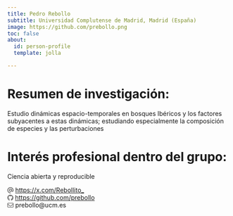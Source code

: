 ```yaml
---
title: Pedro Rebollo
subtitle: Universidad Complutense de Madrid, Madrid (España)
image: https://github.com/prebollo.png
toc: false
about: 
  id: person-profile
  template: jolla

---
```


:::{#person-profile}

# Resumen de investigación:
Estudio dinámicas espacio-temporales  en bosques Ibéricos y los factores subyacentes a estas dinámicas; estudiando especialmente la composición de especies y las perturbaciones

#  Interés profesional dentro del grupo:
Ciencia abierta y reproducible


 <svg aria-hidden="true" role="img" viewBox="0 0 512 512" style="height:1em;width:1em;vertical-align:-0.125em;margin-left:auto;margin-right:auto;font-size:inherit;fill:#71706F;overflow:visible;position:relative;"><path d="M256 64C150 64 64 150 64 256s86 192 192 192c17.7 0 32 14.3 32 32s-14.3 32-32 32C114.6 512 0 397.4 0 256S114.6 0 256 0S512 114.6 512 256v32c0 53-43 96-96 96c-29.3 0-55.6-13.2-73.2-33.9C320 371.1 289.5 384 256 384c-70.7 0-128-57.3-128-128s57.3-128 128-128c27.9 0 53.7 8.9 74.7 24.1c5.7-5 13.1-8.1 21.3-8.1c17.7 0 32 14.3 32 32v80 32c0 17.7 14.3 32 32 32s32-14.3 32-32V256c0-106-86-192-192-192zm64 192a64 64 0 1 0 -128 0 64 64 0 1 0 128 0z"/></svg>	<https://x.com/Rebollito_>		
<svg aria-hidden="true" role="img" viewBox="0 0 496 512" style="height:1em;width:0.97em;vertical-align:-0.125em;margin-left:auto;margin-right:auto;font-size:inherit;fill:#71706F;overflow:visible;position:relative;"><path d="M165.9 397.4c0 2-2.3 3.6-5.2 3.6-3.3.3-5.6-1.3-5.6-3.6 0-2 2.3-3.6 5.2-3.6 3-.3 5.6 1.3 5.6 3.6zm-31.1-4.5c-.7 2 1.3 4.3 4.3 4.9 2.6 1 5.6 0 6.2-2s-1.3-4.3-4.3-5.2c-2.6-.7-5.5.3-6.2 2.3zm44.2-1.7c-2.9.7-4.9 2.6-4.6 4.9.3 2 2.9 3.3 5.9 2.6 2.9-.7 4.9-2.6 4.6-4.6-.3-1.9-3-3.2-5.9-2.9zM244.8 8C106.1 8 0 113.3 0 252c0 110.9 69.8 205.8 169.5 239.2 12.8 2.3 17.3-5.6 17.3-12.1 0-6.2-.3-40.4-.3-61.4 0 0-70 15-84.7-29.8 0 0-11.4-29.1-27.8-36.6 0 0-22.9-15.7 1.6-15.4 0 0 24.9 2 38.6 25.8 21.9 38.6 58.6 27.5 72.9 20.9 2.3-16 8.8-27.1 16-33.7-55.9-6.2-112.3-14.3-112.3-110.5 0-27.5 7.6-41.3 23.6-58.9-2.6-6.5-11.1-33.3 2.6-67.9 20.9-6.5 69 27 69 27 20-5.6 41.5-8.5 62.8-8.5s42.8 2.9 62.8 8.5c0 0 48.1-33.6 69-27 13.7 34.7 5.2 61.4 2.6 67.9 16 17.7 25.8 31.5 25.8 58.9 0 96.5-58.9 104.2-114.8 110.5 9.2 7.9 17 22.9 17 46.4 0 33.7-.3 75.4-.3 83.6 0 6.5 4.6 14.4 17.3 12.1C428.2 457.8 496 362.9 496 252 496 113.3 383.5 8 244.8 8zM97.2 352.9c-1.3 1-1 3.3.7 5.2 1.6 1.6 3.9 2.3 5.2 1 1.3-1 1-3.3-.7-5.2-1.6-1.6-3.9-2.3-5.2-1zm-10.8-8.1c-.7 1.3.3 2.9 2.3 3.9 1.6 1 3.6.7 4.3-.7.7-1.3-.3-2.9-2.3-3.9-2-.6-3.6-.3-4.3.7zm32.4 35.6c-1.6 1.3-1 4.3 1.3 6.2 2.3 2.3 5.2 2.6 6.5 1 1.3-1.3.7-4.3-1.3-6.2-2.2-2.3-5.2-2.6-6.5-1zm-11.4-14.7c-1.6 1-1.6 3.6 0 5.9 1.6 2.3 4.3 3.3 5.6 2.3 1.6-1.3 1.6-3.9 0-6.2-1.4-2.3-4-3.3-5.6-2z"/></svg>	<https://github.com/prebollo>		
<svg aria-hidden="true" role="img" viewBox="0 0 512 512" style="height:1em;width:1em;vertical-align:-0.125em;margin-left:auto;margin-right:auto;font-size:inherit;fill:#71706F;overflow:visible;position:relative;"><path d="M64 112c-8.8 0-16 7.2-16 16v22.1L220.5 291.7c20.7 17 50.4 17 71.1 0L464 150.1V128c0-8.8-7.2-16-16-16H64zM48 212.2V384c0 8.8 7.2 16 16 16H448c8.8 0 16-7.2 16-16V212.2L322 328.8c-38.4 31.5-93.7 31.5-132 0L48 212.2zM0 128C0 92.7 28.7 64 64 64H448c35.3 0 64 28.7 64 64V384c0 35.3-28.7 64-64 64H64c-35.3 0-64-28.7-64-64V128z"/></svg>	prebollo@ucm.es		

:::
